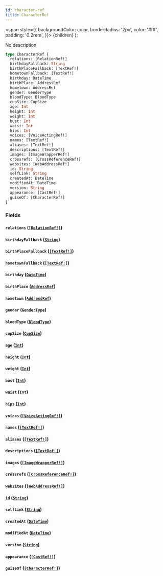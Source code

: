 ```yaml
---
id: character-ref
title: CharacterRef
---
```


<span
style={{
      backgroundColor: color,
      borderRadius: '2px',
      color: '#fff',
      padding: '0.2rem',
    }}>
{children}
</span>
);

No description

```graphql
type CharacterRef {
  relations: [RelationRef!]
  birthdayFallback: String
  birthPlaceFallback: [TextRef!]
  hometownFallback: [TextRef!]
  birthday: DateTime
  birthPlace: AddressRef
  hometown: AddressRef
  gender: GenderType
  bloodType: BloodType
  cupSize: CupSize
  age: Int
  height: Int
  weight: Int
  bust: Int
  waist: Int
  hips: Int
  voices: [VoiceActingRef!]
  names: [TextRef!]
  aliases: [TextRef!]
  descriptions: [TextRef!]
  images: [ImageWrapperRef!]
  crossrefs: [CrossReferenceRef!]
  websites: [WebAddressRef!]
  id: String
  selfLink: String
  createdAt: DateTime
  modifiedAt: DateTime
  version: String
  appearance: [CastRef!]
  guiseOf: [CharacterRef!]
}
```

### Fields

#### `relations` ([`[RelationRef!]`](/docs/schema/inputs/relation-ref))

#### `birthdayFallback` ([`String`](/docs/schema/scalars/string))

#### `birthPlaceFallback` ([`[TextRef!]`](/docs/schema/inputs/text-ref))

#### `hometownFallback` ([`[TextRef!]`](/docs/schema/inputs/text-ref))

#### `birthday` ([`DateTime`](/docs/schema/scalars/date-time))

#### `birthPlace` ([`AddressRef`](/docs/schema/inputs/address-ref))

#### `hometown` ([`AddressRef`](/docs/schema/inputs/address-ref))

#### `gender` ([`GenderType`](/docs/schema/enums/gender-type))

#### `bloodType` ([`BloodType`](/docs/schema/enums/blood-type))

#### `cupSize` ([`CupSize`](/docs/schema/enums/cup-size))

#### `age` ([`Int`](/docs/schema/scalars/int))

#### `height` ([`Int`](/docs/schema/scalars/int))

#### `weight` ([`Int`](/docs/schema/scalars/int))

#### `bust` ([`Int`](/docs/schema/scalars/int))

#### `waist` ([`Int`](/docs/schema/scalars/int))

#### `hips` ([`Int`](/docs/schema/scalars/int))

#### `voices` ([`[VoiceActingRef!]`](/docs/schema/inputs/voice-acting-ref))

#### `names` ([`[TextRef!]`](/docs/schema/inputs/text-ref))

#### `aliases` ([`[TextRef!]`](/docs/schema/inputs/text-ref))

#### `descriptions` ([`[TextRef!]`](/docs/schema/inputs/text-ref))

#### `images` ([`[ImageWrapperRef!]`](/docs/schema/inputs/image-wrapper-ref))

#### `crossrefs` ([`[CrossReferenceRef!]`](/docs/schema/inputs/cross-reference-ref))

#### `websites` ([`[WebAddressRef!]`](/docs/schema/inputs/web-address-ref))

#### `id` ([`String`](/docs/schema/scalars/string))

#### `selfLink` ([`String`](/docs/schema/scalars/string))

#### `createdAt` ([`DateTime`](/docs/schema/scalars/date-time))

#### `modifiedAt` ([`DateTime`](/docs/schema/scalars/date-time))

#### `version` ([`String`](/docs/schema/scalars/string))

#### `appearance` ([`[CastRef!]`](/docs/schema/inputs/cast-ref))

#### `guiseOf` ([`[CharacterRef!]`](/docs/schema/inputs/character-ref))
